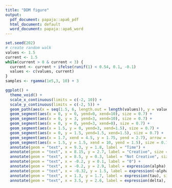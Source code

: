 ```yaml
---
title: "DDM figure"
output:
  pdf_document: papaja::apa6_pdf
  html_document: default
  word_document: papaja::apa6_word
---
```


```r
set.seed(202)
# create random walk
values <- 1.5
current <- 1.5
while(current > 0 & current < 3) {
  current <- current + ifelse(runif(1) < 0.54, 0.1, -0.1)
  values <- c(values, current)
}
samples <- rgamma(1e5,3, 10) + 3

ggplot() +
  theme_void() +
  scale_x_continuous(limits = c(-2, 10)) +
  scale_y_continuous(limits = c(-2, 5)) +
  geom_path(aes(x = seq(1.5, 6, length.out = length(values)), y = values), color = "darkgrey") +
  geom_segment(aes(x = 0, y = 0, yend=0, xend=10), size = 0.7) +
  geom_segment(aes(x = 0, y = 3, yend=3, xend=10), size = 0.7) +
  geom_segment(aes(x = 0, y = 0, yend=3, xend=0), size = 0.7) +
  geom_segment(aes(x = 1.5, y = 0, yend=3, xend=1.5), size = 0.7) +
  geom_segment(aes(x = 0, y = 1.5, yend=1.5, xend=1.5), size = 0.7) +
  geom_segment(aes(x = 1.7, xend = 4.5, y = 1.75, yend = 2.7), arrow = arrow(length = unit(0.4, "cm")), size = 0.7) +
  geom_segment(aes(x = 1.5, y = 1.5, xend = 10, yend = 1.5), size = 0.7, arrow = arrow(length = unit(0.4, "cm"))) +
  annotate(geom = "text", x = 9.3, y = 1.8, label = "Time") +
  annotate(geom = "text", x = 8.15, y = 2.7, label = "Creative", size = 4) +
  annotate(geom = "text", x = 8.5, y = 0.3, label = "Not Creative", size = 4) +
  annotate(geom = "text", x = -0.2, y = 0.1, label = "0") +
  annotate(geom = "text", x = -0.2, y = 2.9, label = expression(alpha), size = 5) +
  annotate(geom = "text", x = -0.32, y = 1.5, label = expression(~alpha*beta), size = 5) +
  annotate(geom = "text", x = 1.3, y = 1.7, label = expression(tau), size = 5) +
  annotate(geom = "text", x = 3.5, y = 2.6, label = expression(delta), size = 5)
```
